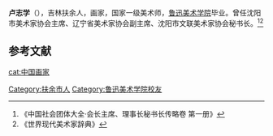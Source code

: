 '''卢志学'''（{{bd|1941年|8月}}），吉林扶余人，画家，国家一级美术师，[[鲁迅美术学院|鲁迅美术学院]]毕业。曾任沈阳市美术家协会主席、辽宁省美术家协会副主席、沈阳市文联美术家协会秘书长。<ref>《中国社会团体大全·会长主席、理事长秘书长传略卷 第一册》 </ref><ref>《世界现代美术家辞典》 </ref>
==参考文献==
{{reflist}}

{{china-painter-stub}}
{{DEFAULTSORT:lu zhixue}}
[[Category:扶余市人|Category:扶余市人]]
[[Category:鲁迅美术学院校友|Category:鲁迅美术学院校友]]
[[cat:中国画家|cat:中国画家]]
